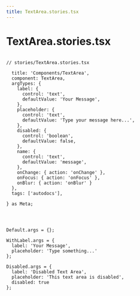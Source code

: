 ```yaml
---
title: TextArea.stories.tsx
---
```


# TextArea.stories.tsx

<pre>
<code>
// stories/TextArea.stories.tsx

  title: 'Components/TextArea',
  component: TextArea,
  argTypes: {
    label: {
      control: 'text',
      defaultValue: 'Your Message',
    },
    placeholder: {
      control: 'text',
      defaultValue: 'Type your message here...',
    },
    disabled: {
      control: 'boolean',
      defaultValue: false,
    },
    name: {
      control: 'text',
      defaultValue: 'message',
    },
    onChange: { action: 'onChange' },
    onFocus: { action: 'onFocus' },
    onBlur: { action: 'onBlur' }
  },
  tags: ['autodocs'],

} as Meta;




Default.args = {};

WithLabel.args = {
  label: 'Your Message',
  placeholder: 'Type something...'
};

Disabled.args = {
  label: 'Disabled Text Area',
  placeholder: 'This text area is disabled',
  disabled: true
};
</code>
</pre>
